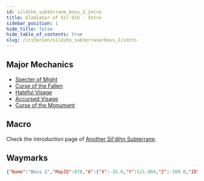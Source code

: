 ```yaml
---
id: sildihn_subterrane_boss_2_intro
title: Gladiator of Sil'dih - Intro
sidebar_position: 1
hide_title: false
hide_table_of_contents: true
slug: /criterion/sildihn_subterrane/boss_2/intro
---
```


<KittenAsset path='ass/boss2/boss2_banner.png' wrapper='div' width='50%' />


## Major Mechanics

- [Specter of Might](/criterion/sildihn_subterrane/boss_2/specter_of_might)
- [Curse of the Fallen](/criterion/sildihn_subterrane/boss_2/curse_of_the_fallen)
- [Hateful Visage](/criterion/sildihn_subterrane/boss_2/hateful_visage)
- [Accursed Visage](/criterion/sildihn_subterrane/boss_2/accursed_visage)
- [Curse of the Monument](/criterion/sildihn_subterrane/boss_2/curse_of_the_monument)

## Macro

Check the introduction page of [Another Sil'dihn Subterrane](/criterion/sildihn_subterrane/intro).

## Waymarks

```json
{"Name":"Boss 2","MapID":878,"A":{"X":-35.0,"Y":521.004,"Z":-289.0,"ID":0,"Active":true},"B":{"X":-17.0,"Y":521.004,"Z":-271.0,"ID":1,"Active":true},"C":{"X":-35.0,"Y":521.004,"Z":-252.0,"ID":2,"Active":true},"D":{"X":-53.0,"Y":521.004,"Z":-271.0,"ID":3,"Active":true},"One":{"X":-29.5,"Y":521.004,"Z":-285.0,"ID":4,"Active":true},"Two":{"X":-29.5,"Y":521.004,"Z":-257.0,"ID":5,"Active":true},"Three":{"X":-40.5,"Y":521.004,"Z":-257.0,"ID":6,"Active":true},"Four":{"X":-40.5,"Y":521.004,"Z":-285.0,"ID":7,"Active":true}}
```

<KittenAsset path='ass/boss2/boss2_waymark.png' wrapper='div' />